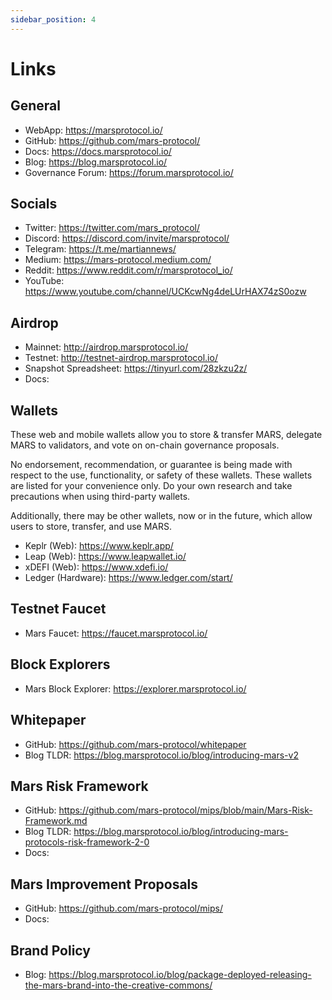 ```yaml
---
sidebar_position: 4
---
```



# Links

## General
- WebApp: https://marsprotocol.io/
- GitHub: https://github.com/mars-protocol/
- Docs: https://docs.marsprotocol.io/
- Blog: https://blog.marsprotocol.io/
- Governance Forum: https://forum.marsprotocol.io/

## Socials
- Twitter: https://twitter.com/mars_protocol/
- Discord: https://discord.com/invite/marsprotocol/
- Telegram: https://t.me/martiannews/ 
- Medium: https://mars-protocol.medium.com/
- Reddit: https://www.reddit.com/r/marsprotocol_io/
- YouTube: https://www.youtube.com/channel/UCKcwNg4deLUrHAX74zS0ozw

## Airdrop 
- Mainnet: http://airdrop.marsprotocol.io/
- Testnet: http://testnet-airdrop.marsprotocol.io/
- Snapshot Spreadsheet: https://tinyurl.com/28zkzu2z/
- Docs: 

## Wallets

<Admonition type="tip" title="NOTE">

These web and mobile wallets allow you to store & transfer MARS, delegate MARS to validators, and vote on on-chain governance proposals. 

No endorsement, recommendation, or guarantee is being made with respect to the use, functionality, or safety of these wallets. These wallets are listed for your convenience only. Do your own research and take precautions when using third-party wallets. 

Additionally, there may be other wallets, now or in the future, which allow users to store, transfer, and use MARS.

</Admonition>

- Keplr (Web): https://www.keplr.app/
- Leap (Web): https://www.leapwallet.io/
- xDEFI (Web): https://www.xdefi.io/
- Ledger (Hardware): https://www.ledger.com/start/

## Testnet Faucet
- Mars Faucet: https://faucet.marsprotocol.io/

## Block Explorers
- Mars Block Explorer: https://explorer.marsprotocol.io/

## Whitepaper
- GitHub: https://github.com/mars-protocol/whitepaper
- Blog TLDR: https://blog.marsprotocol.io/blog/introducing-mars-v2

## Mars Risk Framework
- GitHub: https://github.com/mars-protocol/mips/blob/main/Mars-Risk-Framework.md
- Blog TLDR: https://blog.marsprotocol.io/blog/introducing-mars-protocols-risk-framework-2-0
- Docs: 

## Mars Improvement Proposals
- GitHub: https://github.com/mars-protocol/mips/
- Docs: 

## Brand Policy
- Blog: https://blog.marsprotocol.io/blog/package-deployed-releasing-the-mars-brand-into-the-creative-commons/